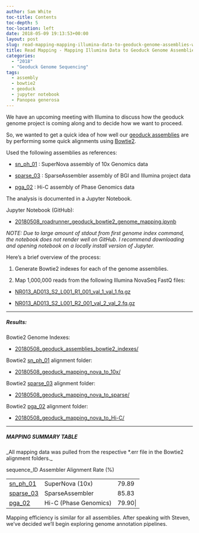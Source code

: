 ```yaml
---
author: Sam White
toc-title: Contents
toc-depth: 5
toc-location: left
date: 2018-05-09 19:13:53+00:00
layout: post
slug: read-mapping-mapping-illumina-data-to-geoduck-genome-assemblies-with-bowtie2
title: Read Mapping - Mapping Illumina Data to Geoduck Genome Assemblies with Bowtie2
categories:
  - "2018"
  - "Geoduck Genome Sequencing"
tags:
  - assembly
  - bowtie2
  - geoduck
  - jupyter notebook
  - Panopea generosa
---
```


We have an upcoming meeting with Illumina to discuss how the geoduck genome project is coming along and to decide how we want to proceed.

So, we wanted to get a quick idea of how well our [geoduck assemblies](https://github.com/RobertsLab/project-geoduck-genome/wiki/Assemblies) are by performing some quick alignments using [Bowtie2](http://bowtie-bio.sourceforge.net/bowtie2/manual.shtml).

Used the following assemblies as references:





  * [sn_ph_01](https://github.com/RobertsLab/project-geoduck-genome/wiki/Assemblies) : SuperNova assembly of 10x Genomics data



  * [sparse_03](https://github.com/RobertsLab/project-geoduck-genome/wiki/Assemblies) : SparseAssembler assembly of BGI and Illumina project data



  * [pga_02](https://github.com/RobertsLab/project-geoduck-genome/wiki/Assemblies) : Hi-C assembly of Phase Genomics data






The analysis is documented in a Jupyter Notebook.

Jupyter Notebook (GitHub):





  * [20180508_roadrunner_geoduck_bowtie2_genome_mapping.ipynb](https://github.com/sr320/LabDocs/blob/master/jupyter_nbs/sam/20180508_roadrunner_geoduck_bowtie2_genome_mapping.ipynb)



_NOTE: Due to large amount of stdout from first genome index command, the notebook does not render well on GitHub. I recommend downloading and opening notebook on a locally install version of Jupyter._

Here's a brief overview of the process:





  1. Generate Bowtie2 indexes for each of the genome assemblies.


  2. Map 1,000,000 reads from the following Illumina NovaSeq FastQ files:





  * [NR013_AD013_S2_L001_R1_001_val_1_val_1.fq.gz](https://owl.fish.washington.edu/Athaliana/20180129_trimgalore_geoduck_novaseq/NR013_AD013_S2_L001_R1_001_val_1_val_1.fq.gz)



  * [NR013_AD013_S2_L001_R2_001_val_2_val_2.fq.gz](https://owl.fish.washington.edu/Athaliana/20180129_trimgalore_geoduck_novaseq/NR013_AD013_S2_L001_R2_001_val_2_val_2.fq.gz)






* * *





##### Results:





Bowtie2 Genome Indexes:





  * [20180508_geoduck_assemblies_bowtie2_indexes/](https://owl.fish.washington.edu/Athaliana/20180508_geoduck_assemblies_bowtie2_indexes/)



Bowtie2 [sn_ph_01](https://github.com/RobertsLab/project-geoduck-genome/wiki/Assemblies) alignment folder:





  * [20180508_geoduck_mapping_nova_to_10x/](https://owl.fish.washington.edu/Athaliana/20180508_geoduck_mapping_nova_to_10x/)



Bowtie2 [sparse_03](https://github.com/RobertsLab/project-geoduck-genome/wiki/Assemblies) alignment folder:





  * [20180508_geoduck_mapping_nova_to_sparse/](https://owl.fish.washington.edu/Athaliana/20180508_geoduck_mapping_nova_to_sparse/)



Bowtie2 [pga_02](https://github.com/RobertsLab/project-geoduck-genome/wiki/Assemblies) alignment folder:





  * [20180508_geoduck_mapping_nova_to_Hi-C/](https://owl.fish.washington.edu/Athaliana/20180508_geoduck_mapping_nova_to_Hi-C/)





* * *





##### MAPPING SUMMARY TABLE



_All mapping data was pulled from the respective *.err file in the Bowtie2 alignment folders._

<table >

<tr >
  sequence_ID
  Assembler
  Alignment Rate (%)
</tr>

<tbody >
<tr >
  
<td >[sn_ph_01](https://github.com/RobertsLab/project-geoduck-genome/wiki/Assemblies)
</td>
  
<td >SuperNova (10x)
</td>
  
<td >79.89
</td>
</tr>
<tr >
  
<td >[sparse_03](https://github.com/RobertsLab/project-geoduck-genome/wiki/Assemblies)
</td>
  
<td >SparseAssembler
</td>
  
<td >85.83
</td>
</tr>
<tr >
  
<td >[pga_02](https://github.com/RobertsLab/project-geoduck-genome/wiki/Assemblies)
</td>
  
<td >Hi-C (Phase Genomics)
</td>
  
<td >79.90|
</td>
</tr>
</tbody>
</table>

Mapping efficiency is similar for all assemblies. After speaking with Steven, we've decided we'll begin exploring genome annotation pipelines.
